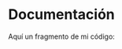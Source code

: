 
# Documentación

Aquí un fragmento de mi código:

<Code
    file="./src/application/Launcher.ts"
    lines="5-10"
    language="javascript"
/>